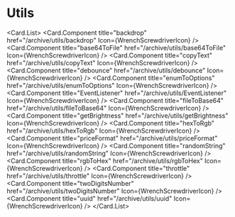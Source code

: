 
# Utils

<Card.List>
  <Card.Component
    title="backdrop"
    href="/archive/utils/backdrop"
    Icon={WrenchScrewdriverIcon}
  />
  <Card.Component
    title="base64ToFile"
    href="/archive/utils/base64ToFile"
    Icon={WrenchScrewdriverIcon}
  />
  <Card.Component
    title="copyText"
    href="/archive/utils/copyText"
    Icon={WrenchScrewdriverIcon}
  />
  <Card.Component
    title="debounce"
    href="/archive/utils/debounce"
    Icon={WrenchScrewdriverIcon}
  />
  <Card.Component
    title="enumToOptions"
    href="/archive/utils/enumToOptions"
    Icon={WrenchScrewdriverIcon}
  />
  <Card.Component
    title="EventListener"
    href="/archive/utils/EventListener"
    Icon={WrenchScrewdriverIcon}
  />
  <Card.Component
    title="fileToBase64"
    href="/archive/utils/fileToBase64"
    Icon={WrenchScrewdriverIcon}
  />
  <Card.Component
    title="getBrightness"
    href="/archive/utils/getBrightness"
    Icon={WrenchScrewdriverIcon}
  />
  <Card.Component
    title="hexToRgb"
    href="/archive/utils/hexToRgb"
    Icon={WrenchScrewdriverIcon}
  />
  <Card.Component
    title="priceFormat"
    href="/archive/utils/priceFormat"
    Icon={WrenchScrewdriverIcon}
  />
  <Card.Component
    title="randomString"
    href="/archive/utils/randomString"
    Icon={WrenchScrewdriverIcon}
  />
  <Card.Component
    title="rgbToHex"
    href="/archive/utils/rgbToHex"
    Icon={WrenchScrewdriverIcon}
  />
  <Card.Component
    title="throttle"
    href="/archive/utils/throttle"
    Icon={WrenchScrewdriverIcon}
  />
  <Card.Component
    title="twoDigitsNumber"
    href="/archive/utils/twoDigitsNumber"
    Icon={WrenchScrewdriverIcon}
  />
  <Card.Component
    title="uuid"
    href="/archive/utils/uuid"
    Icon={WrenchScrewdriverIcon}
  />
</Card.List>
